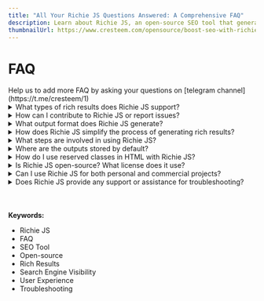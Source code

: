 ---
title: "All Your Richie JS Questions Answered: A Comprehensive FAQ"
description: Learn about Richie JS, an open-source SEO tool that generates rich results for enhanced search engine visibility and user experience. Discover its features, configurations, and usage guides to improve your website's search engine performance.
thumbnailUrl: https://www.cresteem.com/opensource/boost-seo-with-richie-js/thumbnail.png
---

# FAQ
<Callout type='error' emoji='🚨'>
Help us to add more FAQ by asking your questions on [telegram channel](https://t.me/cresteem/1)
</Callout>

<details>
    <summary>
        What types of rich results does Richie JS support?
    </summary>
        Richie JS can generate wide range of rich results recognized by Google, including article, breadcrumb, movie & carousel, recipe & carousel, course & carousel, restaurant & carousel, event, faq, learning video, local business, organization, product & variants, profile page, sitelinks search box, and software app.
</details>

<details>
    <summary>
        How can I contribute to Richie JS or report issues?
    </summary>
        You can report your issue on our Github repo of [Richie JS](https://github.com/cresteem/Richie-JS) and we encourage opensource contributor to follow our [contributor guidelines](/contributing-to-richie-js).
</details>

<details>
    <summary>
        What output format does Richie JS generate?
    </summary>
        Richie JS generates JSON-linked data and automatically injects them into HTML input sources, eliminating the need for manual intervention. Once you've commanded Richie JS, the output files are ready for deployment.
</details>


<details>
    <summary>
        How does Richie JS simplify the process of generating rich results?
    </summary>
        To create rich results, traditionally you'd need to manually copy and paste your page content, even though it's already on your webpage. But fear not! That's where Richie JS steps in. It automates this process for you. All you need to do is use a reserved class name. You're free to choose your own or simply use one of our predefined ones. Richie JS then looks up by queries it using CSS selectors. From there, it automatically generates rich results without any interruptions, effectively cutting out the manual work for you.
</details>

<details>
    <summary>
        What steps are involved in using Richie JS?
    </summary>
        Simply follow our documentation to use the reserved class name corresponding to your desired rich result type. Then, command Richie JS, and voila, you've got it!
</details>

<details>
    <summary>
        Where are the outputs stored by default?
    </summary>
        By default outputs are stored inside `dist` You can change output directory by passing it to the command line when exucuting Richie JS (Kindly refer [working with API & CLI](/working-with-richie-js-api-and-cli)).
</details>

<details>
    <summary>
        How do I use reserved classes in HTML with Richie JS?
    </summary>
        To use reserved classes in HTML for Richie JS, simply refer to the documentation corresponding to your desired rich result type. Each rich result type has its own set of reserved names, so it's important to follow the guidelines provided for that specific type. By doing so, you'll be able to use the reserved class names accordingly and generate the desired rich results seamlessly.
</details>


<details>
    <summary>
        Is Richie JS open-source? What license does it use?
    </summary>
        Yes it is open source. and licenced under Apache 2.0, By means we give complete freedom to users and developers to use commercially or non commercially without any limitation.
</details>


<details>
    <summary>
        Can I use Richie JS for both personal and commercial projects?
    </summary>
        Yes, absolutely since it is licence under Apache 2.0.
</details>


<details>
    <summary>
        Does Richie JS provide any support or assistance for troubleshooting?
    </summary>
        You can reach us through our telegram channel or via email (connect@cresteem.com). We're here to assist you every step of the way.
</details>


<br/>
<br/>
<br/>
<strong>Keywords:</strong>
<ul className={style.keywords}>
    <li>Richie JS</li>
    <li>FAQ</li>
    <li>SEO Tool</li>
    <li>Open-source</li>
    <li>Rich Results</li>
    <li>Search Engine Visibility</li>
    <li>User Experience</li>
    <li>Troubleshooting</li>
</ul>
